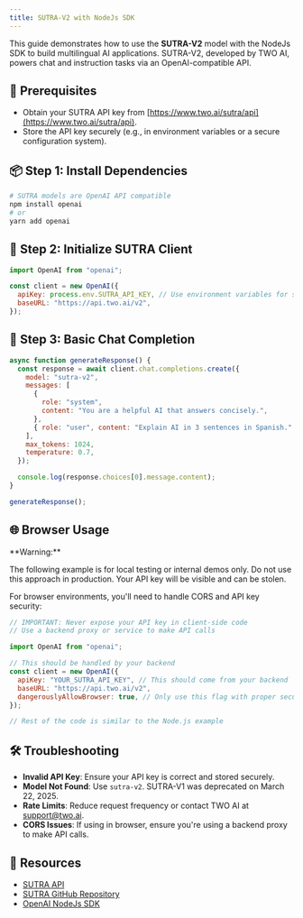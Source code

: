 ```yaml
---
title: SUTRA-V2 with NodeJs SDK
---
```


This guide demonstrates how to use the **SUTRA-V2** model with the NodeJs SDK to build multilingual AI applications. SUTRA-V2, developed by TWO AI, powers chat and instruction tasks via an OpenAI-compatible API.

## 🔧 Prerequisites

- Obtain your SUTRA API key from [https://www.two.ai/sutra/api](https://www.two.ai/sutra/api).
- Store the API key securely (e.g., in environment variables or a secure configuration system).

## 📦 Step 1: Install Dependencies

```bash
# SUTRA models are OpenAI API compatible
npm install openai
# or
yarn add openai
```

## 🔐 Step 2: Initialize SUTRA Client

```javascript
import OpenAI from "openai";

const client = new OpenAI({
  apiKey: process.env.SUTRA_API_KEY, // Use environment variables for security
  baseURL: "https://api.two.ai/v2",
});
```

## 💬 Step 3: Basic Chat Completion

```javascript
async function generateResponse() {
  const response = await client.chat.completions.create({
    model: "sutra-v2",
    messages: [
      {
        role: "system",
        content: "You are a helpful AI that answers concisely.",
      },
      { role: "user", content: "Explain AI in 3 sentences in Spanish." },
    ],
    max_tokens: 1024,
    temperature: 0.7,
  });

  console.log(response.choices[0].message.content);
}

generateResponse();
```

## 🌐 Browser Usage

<Callout type="warning">
**Warning:**

The following example is for local testing or internal demos only.
Do not use this approach in production. Your API key will be visible and can be stolen.
</Callout>

For browser environments, you'll need to handle CORS and API key security:

```javascript
// IMPORTANT: Never expose your API key in client-side code
// Use a backend proxy or service to make API calls

import OpenAI from "openai";

// This should be handled by your backend
const client = new OpenAI({
  apiKey: "YOUR_SUTRA_API_KEY", // This should come from your backend
  baseURL: "https://api.two.ai/v2",
  dangerouslyAllowBrowser: true, // Only use this flag with proper security measures
});

// Rest of the code is similar to the Node.js example
```

## 🛠 Troubleshooting

- **Invalid API Key**: Ensure your API key is correct and stored securely.
- **Model Not Found**: Use `sutra-v2`. SUTRA-V1 was deprecated on March 22, 2025.
- **Rate Limits**: Reduce request frequency or contact TWO AI at [support@two.ai](mailto:support@two.ai).
- **CORS Issues**: If using in browser, ensure you're using a backend proxy to make API calls.

## 📎 Resources

- [SUTRA API](https://www.two.ai/sutra/api)
- [SUTRA GitHub Repository](https://github.com/sutra-dev/sutra-cookbook)
- [OpenAI NodeJs SDK](https://platform.openai.com/docs/api-reference?lang=node.js)
